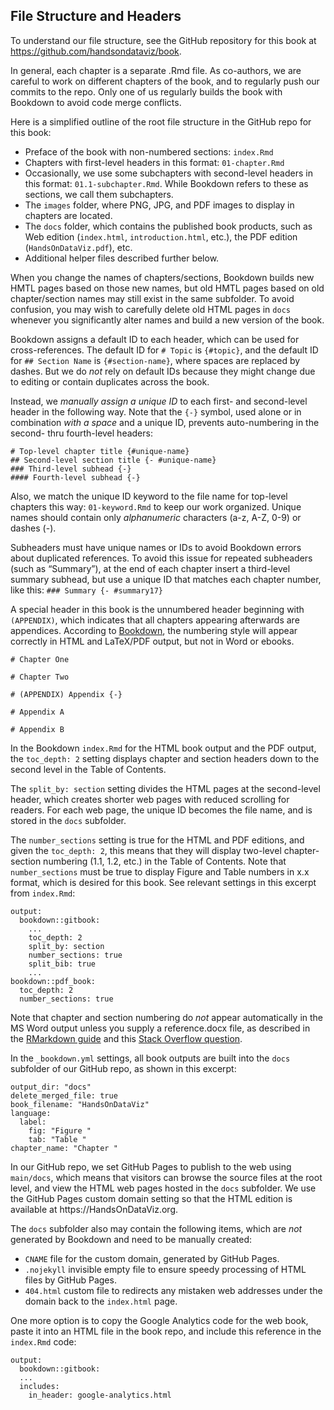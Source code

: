 ## File Structure and Headers {- #structure}
To understand our file structure, see the GitHub repository for this book at <https://github.com/handsondataviz/book>.

In general, each chapter is a separate .Rmd file. As co-authors, we are careful to work on different chapters of the book, and to regularly push our commits to the repo. Only one of us regularly builds the book with Bookdown to avoid code merge conflicts.

Here is a simplified outline of the root file structure in the GitHub repo for this book:

- Preface of the book with non-numbered sections: `index.Rmd`
- Chapters with first-level headers in this format: `01-chapter.Rmd`
- Occasionally, we use some subchapters with second-level headers in this format: `01.1-subchapter.Rmd`. While Bookdown refers to these as sections, we call them subchapters.
- The `images` folder, where PNG, JPG, and PDF images to display in chapters are located.
- The `docs` folder, which contains the published book products, such as Web edition (`index.html`, `introduction.html`, etc.), the PDF edition (`HandsOnDataViz.pdf`), etc.
- Additional helper files described further below.

When you change the names of chapters/sections, Bookdown builds new HMTL pages based on those new names, but old HMTL pages based on old chapter/section names may still exist in the same subfolder. To avoid confusion, you may wish to carefully delete old HTML pages in `docs` whenever you significantly alter names and build a new version of the book.

Bookdown assigns a default ID to each header, which can be used for cross-references. The default ID for `# Topic` is `{#topic}`, and the default ID for `## Section Name` is `{#section-name}`, where spaces are replaced by dashes. But we do *not* rely on default IDs because they might change due to editing or contain duplicates across the book.

Instead, we *manually assign a unique ID* to each first- and second-level header in the following way. Note that the `{-}` symbol, used alone or in combination *with a space* and a unique ID, prevents auto-numbering in the second- thru fourth-level headers:

```
# Top-level chapter title {#unique-name}
## Second-level section title {- #unique-name}
### Third-level subhead {-}
#### Fourth-level subhead {-}
```

Also, we match the unique ID keyword to the file name for top-level chapters this way: `01-keyword.Rmd` to keep our work organized. Unique names should contain only _alphanumeric_ characters (a-z, A-Z, 0-9) or dashes (-).

Subheaders must have unique names or IDs to avoid Bookdown errors about duplicated references. To avoid this issue for repeated subheaders (such as “Summary”), at the end of each chapter insert a third-level summary subhead, but use a unique ID that matches each chapter number, like this: `### Summary {- #summary17}`

A special header in this book is the unnumbered header beginning with `(APPENDIX)`, which indicates that all chapters appearing afterwards are appendices. According to [Bookdown](https://bookdown.org/yihui/bookdown/markdown-extensions-by-bookdown.html), the numbering style will appear correctly in HTML and LaTeX/PDF output, but not in Word or ebooks.

```
# Chapter One

# Chapter Two

# (APPENDIX) Appendix {-}

# Appendix A

# Appendix B
```

In the Bookdown `index.Rmd` for the HTML book output and the PDF output, the `toc_depth: 2` setting displays chapter and section headers down to the second level in the Table of Contents.

The `split_by: section` setting divides the HTML pages at the second-level header, which creates shorter web pages with reduced scrolling for readers. For each web page, the unique ID becomes the file name, and is stored in the `docs` subfolder.

The `number_sections` setting is true for the HTML and PDF editions, and given the `toc_depth: 2`, this means that they will display two-level chapter-section numbering (1.1, 1.2, etc.) in the Table of Contents. Note that `number_sections` must be true to display Figure and Table numbers in x.x format, which is desired for this book. See relevant settings in this excerpt from `index.Rmd`:

```
output:
  bookdown::gitbook:
    ...
    toc_depth: 2
    split_by: section
    number_sections: true
    split_bib: true
    ...
bookdown::pdf_book:
  toc_depth: 2
  number_sections: true
```

Note that chapter and section numbering do *not* appear automatically in the MS Word output unless you supply a reference.docx file, as described in the [RMarkdown guide](https://bookdown.org/yihui/rmarkdown/word-document.html) and this [Stack Overflow question](https://stackoverflow.com/questions/52924766/numbering-and-referring-sections-in-bookdown).

In the `_bookdown.yml` settings, all book outputs are built into the `docs` subfolder of our GitHub repo, as shown in this excerpt:

```
output_dir: "docs"
delete_merged_file: true
book_filename: "HandsOnDataViz"
language:
  label:
    fig: "Figure "
    tab: "Table "
chapter_name: "Chapter "
```
In our GitHub repo, we set GitHub Pages to publish to the web using `main/docs`, which means that visitors can browse the source files at the root level, and view the HTML web pages hosted in the `docs` subfolder. We use the GitHub Pages custom domain setting so that the HTML edition is available at https://HandsOnDataViz.org.

The `docs` subfolder also may contain the following items, which are *not* generated by Bookdown and need to be manually created:

- `CNAME` file for the custom domain, generated by GitHub Pages.
- `.nojekyll` invisible empty file to ensure speedy processing of HTML files by GitHub Pages.
- `404.html` custom file to redirects any mistaken web addresses under the domain back to the `index.html` page.

One more option is to copy the Google Analytics code for the web book, paste it into an HTML file in the book repo, and include this reference in the `index.Rmd` code:

```
output:
  bookdown::gitbook:
  ...
  includes:
    in_header: google-analytics.html
```

